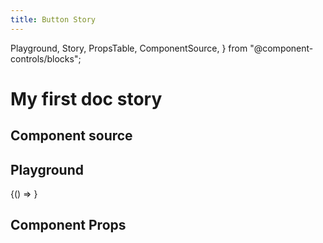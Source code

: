 ```yaml
---
title: Button Story
---
```


  Playground,
  Story,
  PropsTable,
  ComponentSource,
} from "@component-controls/blocks";

# My first doc story

## Component source

<ComponentSource of="." title="Component source" />

## Playground

<Playground description="VariantButton story">
  <Story name="simple" component={VariantButton}>
    {() => <VariantButton text="click me" />}
  </Story>
</Playground>

## Component Props

<PropsTable of="." visibility="controls" />
